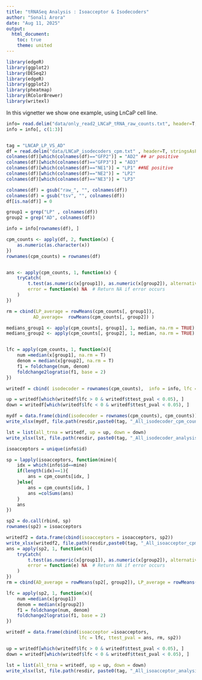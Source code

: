 ```yaml
---
title: "tRNASeq Analysis : Isoacceptor & Isodecoders"
author: "Sonali Arora"
date: "Aug 11, 2025"
output: 
  html_document:
    toc: true
    theme: united
---
```


```r
library(edgeR)
library(ggplot2)
library(DESeq2)
library(edgeR)
library(ggplot2)
library(pheatmap)
library(RColorBrewer)
library(writexl)
```
In this vignetter we show one example, using LnCaP cell line.

```r
info= read.delim("data/only_read2_LNCaP_tRNA_raw_counts.txt", header=T, stringsAsFactors = F, row.names = 1)
info = info[, c(1:3)]


tag = "LNCAP_LP_VS_AD"
df = read.delim("data/LNCaP_isodecoders_cpm.txt" , header=T, stringsAsFactors = F, row.names=1)
colnames(df)[which(colnames(df)=="GFP2")] = "AD2" ## ar positive
colnames(df)[which(colnames(df)=="GFP3")] = "AD3"
colnames(df)[which(colnames(df)=="NE1")] = "LP1" ##NE positive
colnames(df)[which(colnames(df)=="NE2")] = "LP2"
colnames(df)[which(colnames(df)=="NE3")] = "LP3"

colnames(df) = gsub("raw_", "", colnames(df))
colnames(df) = gsub("tsv", "", colnames(df))
df[is.na(df)] = 0

group1 = grep("LP" , colnames(df))
group2 = grep("AD", colnames(df))

info = info[rownames(df), ]

cpm_counts <- apply(df, 2, function(x) {
    as.numeric(as.character(x)) 
})
rownames(cpm_counts) = rownames(df)


ans <- apply(cpm_counts, 1, function(x) {
    tryCatch(
        t.test(as.numeric(x[group1]), as.numeric(x[group2]), alternative = "two.sided")$p.value,
        error = function(e) NA  # Return NA if error occurs
    )
})

rm = cbind(LP_average = rowMeans(cpm_counts[, group1]), 
          AD_average=  rowMeans(cpm_counts[, group2]) )

medians_group1 <- apply(cpm_counts[, group1], 1, median, na.rm = TRUE)
medians_group2 <- apply(cpm_counts[, group2], 1, median, na.rm = TRUE)


lfc = apply(cpm_counts, 1, function(x){
    num =median(x[group1], na.rm = T) 
    denom = median(x[group2], na.rm = T)
    f1 = foldchange(num, denom) 
    foldchange2logratio(f1, base = 2)
})

writedf = cbind( isodecoder = rownames(cpm_counts),  info = info, lfc = lfc, ttest_pval = ans, rm, cpm_counts)

up = writedf[which(writedf$lfc > 0 & writedf$ttest_pval < 0.05), ]
down = writedf[which(writedf$lfc < 0 & writedf$ttest_pval < 0.05), ]

mydf = data.frame(cbind(isodecoder = rownames(cpm_counts), cpm_counts))
write_xlsx(mydf, file.path(resdir,paste0(tag, "_All_isodecoder_cpm_counts.xlsx")) )

lst = list(all_trna = writedf, up = up, down = down)
write_xlsx(lst, file.path(resdir, paste0(tag, "_All_isodecoder_analysis.xlsx")) )

isoacceptors = unique(info$id)

sp = lapply(isoacceptors, function(mine){
    idx = which(info$id==mine)
    if(length(idx)==1){
        ans = cpm_counts[idx, ]
    }else{
        ans = cpm_counts[idx, ]
        ans =colSums(ans)
    }
    ans    
})

sp2 = do.call(rbind, sp)
rownames(sp2) = isoacceptors

writedf2 = data.frame(cbind(isoacceptors = isoacceptors, sp2))
write_xlsx(writedf2, file.path(resdir,paste0(tag, "_All_isoacceptor_cpm_counts.xlsx")) )
ans = apply(sp2, 1, function(x){
    tryCatch(
        t.test(as.numeric(x[group1]), as.numeric(x[group2]), alternative = "two.sided")$p.value,
        error = function(e) NA  # Return NA if error occurs
    )
})
rm = cbind(AD_average = rowMeans(sp2[, group2]), LP_average = rowMeans(sp2[, group1]) )

lfc = apply(sp2, 1, function(x){
    num =median(x[group1]) 
    denom = median(x[group2])
    f1 = foldchange(num, denom) 
    foldchange2logratio(f1, base = 2)
})

writedf = data.frame(cbind(isoacceptor =isoacceptors, 
                           lfc = lfc, ttest_pval = ans, rm, sp2))

up = writedf[which(writedf$lfc > 0 & writedf$ttest_pval < 0.05), ]
down = writedf[which(writedf$lfc < 0 & writedf$ttest_pval < 0.05), ]

lst = list(all_trna = writedf, up = up, down = down)
write_xlsx(lst, file.path(resdir, paste0(tag, "_All_isoacceptor_analysis.xlsx")) )

```
